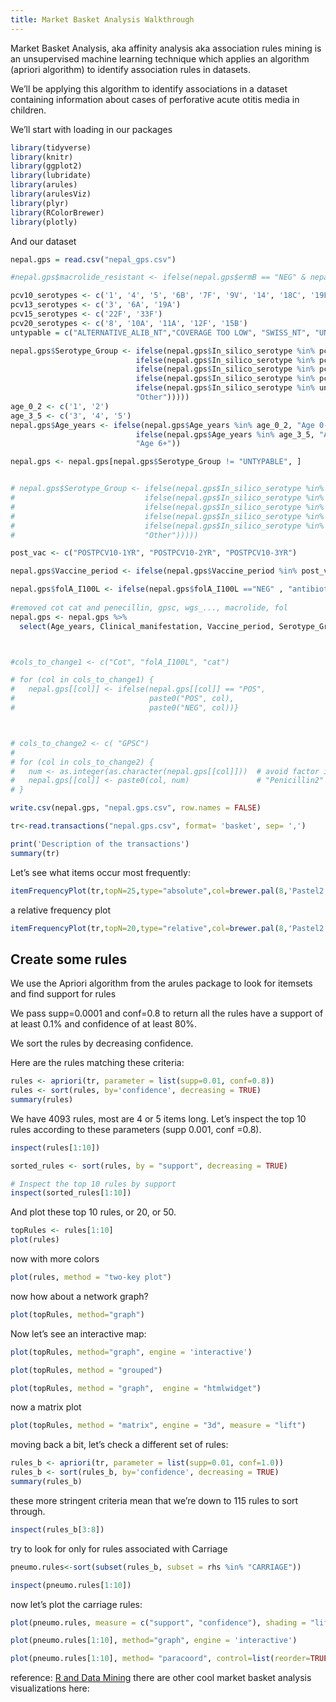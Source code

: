 ```yaml
---
title: Market Basket Analysis Walkthrough
---
```

Market Basket Analysis, aka affinity analysis aka association rules mining is an unsupervised machine learning technique which applies an algorithm (apriori algorithm) to identify association rules in datasets.

We'll be applying this algorithm to identify associations in a dataset containing information about cases of perforative acute otitis media in children.

We'll start with loading in our packages

```r
library(tidyverse)
library(knitr)
library(ggplot2)
library(lubridate)
library(arules)
library(arulesViz)
library(plyr)
library(RColorBrewer)
library(plotly)
```

And our dataset

```r
nepal.gps = read.csv("nepal_gps.csv")

#nepal.gps$macrolide_resistant <- ifelse(nepal.gps$ermB == "NEG" & nepal.gps$mefA == "NEG", "macrolide_s", "macrolide_r")

pcv10_serotypes <- c('1', '4', '5', '6B', '7F', '9V', '14', '18C', '19F', '23F') 
pcv13_serotypes <- c('3', '6A', '19A')
pcv15_serotypes <- c('22F', '33F')
pcv20_serotypes <- c('8', '10A', '11A', '12F', '15B')
untypable = c("ALTERNATIVE_ALIB_NT","COVERAGE TOO LOW", "SWISS_NT", "UNTYPABLE")

nepal.gps$Serotype_Group <- ifelse(nepal.gps$In_silico_serotype %in% pcv10_serotypes, "PCV10 serotypes",
                            ifelse(nepal.gps$In_silico_serotype %in% pcv13_serotypes, "PCV20 serotypes",
                            ifelse(nepal.gps$In_silico_serotype %in% pcv15_serotypes, "PCV20 serotypes",
                            ifelse(nepal.gps$In_silico_serotype %in% pcv20_serotypes, "PCV20 serotypes",
                            ifelse(nepal.gps$In_silico_serotype %in% untypable, "UNTYPABLE",
                            "Other")))))
age_0_2 <- c('1', '2') 
age_3_5 <- c('3', '4', '5')
nepal.gps$Age_years <- ifelse(nepal.gps$Age_years %in% age_0_2, "Age 0-2",
                            ifelse(nepal.gps$Age_years %in% age_3_5, "Age 3-5",
                            "Age 6+"))

nepal.gps <- nepal.gps[nepal.gps$Serotype_Group != "UNTYPABLE", ]


# nepal.gps$Serotype_Group <- ifelse(nepal.gps$In_silico_serotype %in% pcv10_serotypes, "PCV10",
#                             ifelse(nepal.gps$In_silico_serotype %in% pcv13_serotypes, "PCV13",
#                             ifelse(nepal.gps$In_silico_serotype %in% pcv15_serotypes, "PCV15",
#                             ifelse(nepal.gps$In_silico_serotype %in% pcv20_serotypes, "PCV20", 
#                             ifelse(nepal.gps$In_silico_serotype %in% untypable, "UNTYPABLE",
#                             "Other")))))

post_vac <- c("POSTPCV10-1YR", "POSTPCV10-2YR", "POSTPCV10-3YR")

nepal.gps$Vaccine_period <- ifelse(nepal.gps$Vaccine_period %in% post_vac, "POST PCV-10", "PRE PCV-10")

nepal.gps$folA_I100L <- ifelse(nepal.gps$folA_I100L =="NEG" , "antibiotic susceptible", "antibiotic resistance")
  
#removed cot cat and penecillin, gpsc, wgs_..., macrolide, fol 
nepal.gps <- nepal.gps %>% 
  select(Age_years, Clinical_manifestation, Vaccine_period, Serotype_Group)#, folA_I100L



#cols_to_change1 <- c("Cot", "folA_I100L", "cat")

# for (col in cols_to_change1) {
#   nepal.gps[[col]] <- ifelse(nepal.gps[[col]] == "POS",
#                              paste0("POS", col),
#                              paste0("NEG", col))}



# cols_to_change2 <- c( "GPSC")
# 
# for (col in cols_to_change2) {
#   num <- as.integer(as.character(nepal.gps[[col]]))  # avoid factor issues
#   nepal.gps[[col]] <- paste0(col, num)               # "Penicillin2"
# }

write.csv(nepal.gps, "nepal.gps.csv", row.names = FALSE)
```


```r
tr<-read.transactions("nepal.gps.csv", format= 'basket', sep= ',')
```

```r
print('Description of the transactions')
summary(tr)
```

Let's see what items occur most frequently:

```r
itemFrequencyPlot(tr,topN=25,type="absolute",col=brewer.pal(8,'Pastel2'), main="Nepal_gps rules")
```
a relative frequency plot
 
```r
itemFrequencyPlot(tr,topN=20,type="relative",col=brewer.pal(8,'Pastel2'),main="Relative frequency, Nepal_GPS")
```
## Create some rules

We use the Apriori algorithm from the arules package to look for itemsets and find support for rules

We pass supp=0.0001 and conf=0.8 to return all the rules have a support of at least 0.1% and confidence of at least 80%. 

We sort the rules by decreasing confidence. 

Here are the rules matching these criteria:

```r
rules <- apriori(tr, parameter = list(supp=0.01, conf=0.8))
rules <- sort(rules, by='confidence', decreasing = TRUE)
summary(rules)
```


We have 4093 rules, most are 4 or 5 items long. Let's inspect the top 10 rules according to these parameters (supp 0.001, conf =0.8).

```r
inspect(rules[1:10])

sorted_rules <- sort(rules, by = "support", decreasing = TRUE)

# Inspect the top 10 rules by support
inspect(sorted_rules[1:10])
```

And plot these top 10 rules, or 20, or 50.

```r
topRules <- rules[1:10]
plot(rules)
```
now with more colors
```r
plot(rules, method = "two-key plot")
```

now how about a network graph?
```r
plot(topRules, method="graph")
```
Now let's see an interactive map:
```r
plot(topRules, method="graph", engine = 'interactive')
```

```r
plot(topRules, method = "grouped")
```

```r
plot(topRules, method = "graph",  engine = "htmlwidget")
```
now a matrix plot
```r
plot(topRules, method = "matrix", engine = "3d", measure = "lift")
```

moving back a bit, let's check a different set of rules:

```r
rules_b <- apriori(tr, parameter = list(supp=0.01, conf=1.0))
rules_b <- sort(rules_b, by='confidence', decreasing = TRUE)
summary(rules_b)
```
these more stringent criteria mean that we're down to 115 rules to sort through.
```r
inspect(rules_b[3:8])
```

try to look for only for rules associated with Carriage

```r
pneumo.rules<-sort(subset(rules_b, subset = rhs %in% "CARRIAGE"))

inspect(pneumo.rules[1:10])
```
now let's plot the carriage rules:
```r
plot(pneumo.rules, measure = c("support", "confidence"), shading = "lift", jitter=0)
```
```r
plot(pneumo.rules[1:10], method="graph", engine = 'interactive')

plot(pneumo.rules[1:10], method= "paracoord", control=list(reorder=TRUE))
```
reference: [R and Data Mining](http://www.rdatamining.com/examples/association-rules)
there are other cool market basket analysis visualizations here: 
